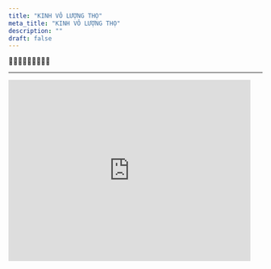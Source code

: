 ```yaml
---
title: "KINH VÔ LƯỢNG THỌ"
meta_title: "KINH VÔ LƯỢNG THỌ"
description: ""
draft: false
---
```


<p>🪷🪷🪷🪷🪷🪷🪷🪷🪷</p>

***
<iframe
    width="480"
    height="360"
    src="https://www.youtube.com/embed/WlIVlRBds3w"
    frameborder="0"
    allow="autoplay; encrypted-media"
    allowfullscreen
></iframe>